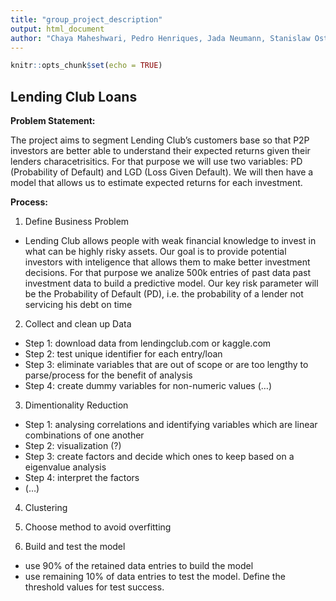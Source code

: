 ```yaml
---
title: "group_project_description"
output: html_document
author: "Chaya Maheshwari, Pedro Henriques, Jada Neumann, Stanislaw Ostoja-Starzewski"
---
```


```r
knitr::opts_chunk$set(echo = TRUE)
```

## Lending Club Loans

<B>Problem Statement:</B>

The project aims to segment Lending Club's customers base so that P2P investors are better able to understand their expected returns given their lenders characetrisitics. For that purpose we will use two variables: PD (Probability of Default) and LGD (Loss Given Default). We will then have a model that allows us to estimate expected returns for each investment.


<B>Process:</B>

1) Define Business Problem
- Lending Club allows people with weak financial knowledge to invest in what can be highly risky assets. Our goal is to provide potential investors with inteligence that allows them to make better investment decisions. For that purpose we analize 500k entries of past data past investment data to build a predictive model. Our key risk parameter will be the Probability of Default (PD), i.e. the probability of a lender not servicing his debt on time

2) Collect and clean up Data
- Step 1: download data from lendingclub.com or kaggle.com
- Step 2: test unique identifier for each entry/loan
- Step 3: eliminate variables that are out of scope or are too lengthy to parse/process for the benefit of analysis 
- Step 4: create dummy variables for non-numeric values
(...)

3) Dimentionality Reduction
- Step 1: analysing correlations and identifying variables which are linear combinations of one another
- Step 2: visualization (?)
- Step 3: create factors and decide which ones to keep based on a eigenvalue analysis
- Step 4: interpret the factors
- (...)

4) Clustering

5) Choose method to avoid overfitting

6) Build and test the model
- use 90% of the retained data entries to build the model
- use remaining 10% of data entries to test the model. Define the threshold values for test success.

